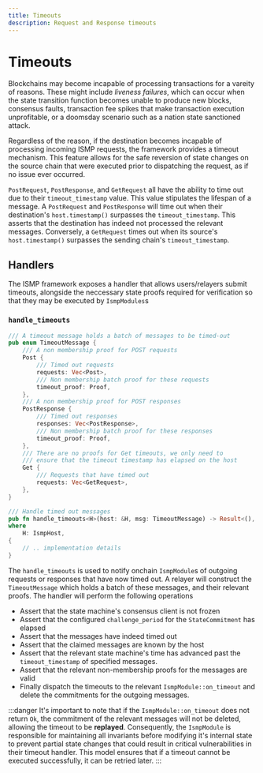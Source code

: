```yaml
---
title: Timeouts
description: Request and Response timeouts
---
```


# Timeouts

Blockchains may become incapable of processing transactions for a vareity of reasons. These might include _liveness failures_, which can occur when the state transition function becomes unable to produce new blocks, consensus faults, transaction fee spikes that make transaction execution unprofitable, or a doomsday scenario such as a nation state sanctioned attack.

Regardless of the reason, if the destination becomes incapable of processing incoming ISMP requests, the framework provides a timeout mechanism. This feature allows for the safe reversion of state changes on the source chain that were executed prior to dispatching the request, as if no issue ever occurred.

`PostRequest`, `PostResponse`, and `GetRequest` all have the ability to time out due to their `timeout_timestamp` value. This value stipulates the lifespan of a message. A `PostRequest` and `PostResponse` will time out when their destination's `host.timestamp()` surpasses the `timeout_timestamp`. This asserts that the destination has indeed not processed the relevant messages. Conversely, a `GetRequest` times out when its source's `host.timestamp()` surpasses the sending chain's `timeout_timestamp`.

## Handlers

The ISMP framework exposes a handler that allows users/relayers submit timeouts, alongside the neccessary state proofs required for verification so that they may be executed by `IsmpModules`s

### `handle_timeouts`

```rust
/// A timeout message holds a batch of messages to be timed-out
pub enum TimeoutMessage {
    /// A non membership proof for POST requests
    Post {
        /// Timed out requests
        requests: Vec<Post>,
        /// Non membership batch proof for these requests
        timeout_proof: Proof,
    },
    /// A non membership proof for POST responses
    PostResponse {
        /// Timed out responses
        responses: Vec<PostResponse>,
        /// Non membership batch proof for these responses
        timeout_proof: Proof,
    },
    /// There are no proofs for Get timeouts, we only need to
    /// ensure that the timeout timestamp has elapsed on the host
    Get {
        /// Requests that have timed out
        requests: Vec<GetRequest>,
    },
}

/// Handle timed out messages
pub fn handle_timeouts<H>(host: &H, msg: TimeoutMessage) -> Result<(), Error>
where
    H: IsmpHost,
{
    // .. implementation details
}
```

The `handle_timeouts` is used to notify onchain `IsmpModule`s of outgoing requests or responses that have now timed out. A relayer will construct the `TimeoutMessage` which holds a batch of these messages, and their relevant proofs. The handler will perform the following operations

- Assert that the state machine's consensus client is not frozen
- Assert that the configured `challenge_period` for the `StateCommitment` has elapsed
- Assert that the messages have indeed timed out
- Assert that the claimed messages are known by the host
- Assert that the relevant state machine's time has advanced past the `timeout_timestamp` of specified messages.
- Assert that the relevant non-membership proofs for the messages are valid
- Finally dispatch the timeouts to the relevant `IsmpModule::on_timeout` and delete the commitments for the outgoing messages.

:::danger
It's important to note that if the `IsmpModule::on_timeout` does not return `Ok`, the commitment of the relevant messages will not be deleted, allowing the timeout to be **replayed**. Consequently, the `IsmpModule` is responsible for maintaining all invariants before modifying it's internal state to prevent partial state changes that could result in critical vulnerabilities in their timeout handler. This model ensures that if a timeout cannot be executed successfully, it can be retried later.
:::

